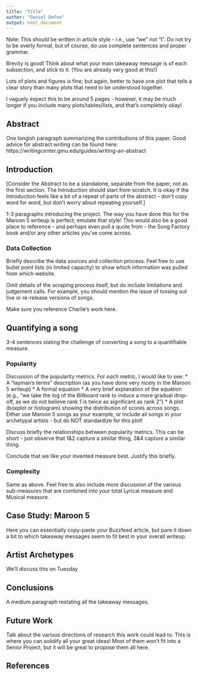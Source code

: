 ```yaml
---
title: "Title"
author: "Daniel DeFoe"
output: html_document
---
```


Note:  This should be written in article style - i.e., use "we" not "I".  Do not try to be overly formal, but of course, do use complete sentences and proper grammar.

Brevity is good!  Think about what your main takeaway message is of each subsection, and stick to it.   (You are already very good at this!)

Lots of plots and figures is fine; but again, better to have one plot that tells a clear story than many plots that need to be understood together.

I vaguely expect this to be around 5 pages - however, it may be much longer if you include many plots/tables/lists, and that's completely okay!

## Abstract

One longish paragraph summarizing the contributions of this paper. Good advice for abstract writing can be found here: https://writingcenter.gmu.edu/guides/writing-an-abstract

## Introduction

[Consider the Abstract to be a standalone, separate from the paper, not as the first section.  The Introduction should start from scratch. It is okay if the Introduction feels like a bit of a repeat of parts of the abstract - don't copy word for word, but don't worry about repeating yourself.]

1-3 paragraphs introducing the project.  The way you have done this for the Maroon 5 writeup is perfect; emulate that style!  This would also be a good place to reference - and perhaps even pull a quote from - the Song Factory book and/or any other articles you've come across.


### Data Collection

Briefly describe the data sources and collection process.  Feel free to use bullet point lists (in limited capacity) to show which information was pulled from which website.

Omit details of the scraping process itself, but do include limitations and judgement calls.  For example, you should mention the issue of tossing out live or re-release versions of songs.

Make sure you reference Charlie's work here.

## Quantifying a song

3-4 sentences stating the challenge of converting a song to a quantifiable measure.

### Popularity

Discussion of the popularity metrics.  For *each* metric, I would like to see:
* A "layman's terms" description (as you have done very nicely in the Maroon 5 writeup)
* A formal equation
* A very brief explanation of the equation  (e.g., "we take the log of the Billboard rank to induce a more gradual drop-off, as we do not believe rank 1 is twice as significant as rank 2")
* A plot (boxplot or histogram) showing the distribution of scores across songs.  Either use Maroon 5 songs as your example, or include all songs in your archetypal artists - but do NOT standardize for this plot!  

Discuss briefly the relationships between popularity metrics.  This can be short - just observe that 1&2 capture a similar thing, 3&4 capture a similar thing.

Conclude that we like your invented measure best. Justify this briefly.

### Complexity

Same as above.  Feel free to also include more discussion of the various sub-measures that are combined into your total Lyrical measure and Musical measure.  

## Case Study: Maroon 5

Here you can essentially copy-paste your Buzzfeed article, but pare it down a bit to which takeaway messages seem to fit best in your overall writeup.

## Artist Archetypes

We'll discuss this on Tuesday

## Conclusions

A medium paragraph restating all the takeaway messages.

## Future Work

Talk about the various directions of research this work could lead to.  This is where you can solidify all your great ideas!  Most of them won't fit into a Senior Project, but it will be great to propose them all here.

## References
